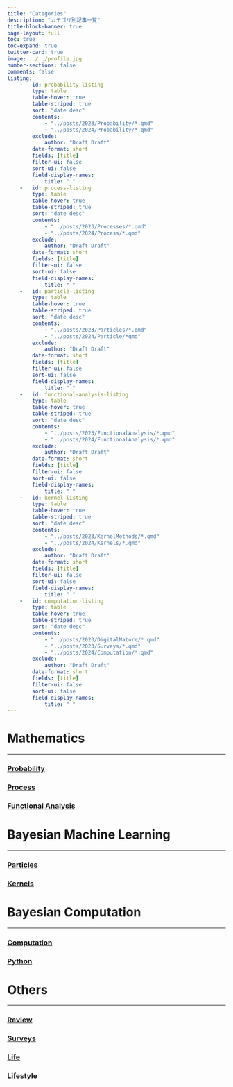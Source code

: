 ```yaml
---
title: "Categories"
description: "カテゴリ別記事一覧"
title-block-banner: true
page-layout: full
toc: true
toc-expand: true
twitter-card: true
image: ../../profile.jpg
number-sections: false
comments: false
listing:
    -   id: probability-listing
        type: table
        table-hover: true
        table-striped: true
        sort: "date desc"
        contents:
            - "../posts/2023/Probability/*.qmd"
            - "../posts/2024/Probability/*.qmd"
        exclude:
            author: "Draft Draft"
        date-format: short
        fields: [title]
        filter-ui: false
        sort-ui: false
        field-display-names:
            title: " "
    -   id: process-listing
        type: table
        table-hover: true
        table-striped: true
        sort: "date desc"
        contents:
            - "../posts/2023/Processes/*.qmd"
            - "../posts/2024/Process/*.qmd"
        exclude:
            author: "Draft Draft"
        date-format: short
        fields: [title]
        filter-ui: false
        sort-ui: false
        field-display-names:
            title: " "
    -   id: particle-listing
        type: table
        table-hover: true
        table-striped: true
        sort: "date desc"
        contents:
            - "../posts/2023/Particles/*.qmd"
            - "../posts/2024/Particle/*qmd"
        exclude:
            author: "Draft Draft"
        date-format: short
        fields: [title]
        filter-ui: false
        sort-ui: false
        field-display-names:
            title: " "
    -   id: functional-analysis-listing
        type: table
        table-hover: true
        table-striped: true
        sort: "date desc"
        contents:
            - "../posts/2023/FunctionalAnalysis/*.qmd"
            - "../posts/2024/FunctionalAnalysis/*.qmd"
        exclude:
            author: "Draft Draft"
        date-format: short
        fields: [title]
        filter-ui: false
        sort-ui: false
        field-display-names:
            title: " "
    -   id: kernel-listing
        type: table
        table-hover: true
        table-striped: true
        sort: "date desc"
        contents:
            - "../posts/2023/KernelMethods/*.qmd"
            - "../posts/2024/Kernels/*.qmd"
        exclude:
            author: "Draft Draft"
        date-format: short
        fields: [title]
        filter-ui: false
        sort-ui: false
        field-display-names:
            title: " "
    -   id: computation-listing
        type: table
        table-hover: true
        table-striped: true
        sort: "date desc"
        contents:
            - "../posts/2023/DigitalNature/*.qmd"
            - "../posts/2023/Surveys/*.qmd"
            - "../posts/2024/Computation/*.qmd"
        exclude:
            author: "Draft Draft"
        date-format: short
        fields: [title]
        filter-ui: false
        sort-ui: false
        field-display-names:
            title: " "
---
```


# Mathematics

---

### [Probability](https://162348.github.io/recent.html#category=Probability)

::: {.callout-tip icon="false" collapse="true" title="Probability Theory"}
::: {#probability-listing}
:::
:::

### [Process](https://162348.github.io/recent.html#category=Process)

::: {.callout-tip icon="false" collapse="true" title="Stochastic Processes"}
::: {#process-listing}
:::
:::

### [Functional Analysis](https://162348.github.io/recent.html#category=Functional%20Analysis)

::: {.callout-tip icon="false" collapse="true" title="Functional Analysis and Measure Theory"}
::: {#functional-analysis-listing}
:::
:::



# Bayesian Machine Learning

---

### [Particles](https://162348.github.io/recent.html#category=Particles)

::: {.callout-tip icon="false" collapse="true" title="SMC, interacting particle methods"}
::: {#particle-listing}
:::
:::

### [Kernels](https://162348.github.io/recent.html#category=Kernel)

::: {.callout-tip icon="false" collapse="true" title="Kernel methods, neural networks, and statistical learning theory"}
::: {#kernel-listing}
:::
:::

# Bayesian Computation

---

### [Computation](https://162348.github.io/recent.html#category=Computation)

::: {.callout-tip icon="false" collapse="true" title="MCMC, probabilistic machine learning, and digital hardware technologies"}
::: {#computation-listing}
:::
:::

### [Python](https://162348.github.io/recent.html#category=Python)

::: {.callout-tip icon="false" collapse="true" title="Python programming and packages"}

:::

# Others

---

### [Review](https://162348.github.io/recent.html#category=Review)

::: {.callout-tip icon="false" collapse="true" title="Reviews of articles and books"}

:::

### [Surveys](https://162348.github.io/recent.html#category=Survey)

::: {.callout-tip icon="false" collapse="true" title="Surveys on diverse topics"}

:::

### [Life](https://162348.github.io/recent.html#category=Life)

::: {.callout-tip icon="false" collapse="true" title="Gadgets and books recommendation, and life stories"}

:::

### [Lifestyle](https://162348.github.io/recent.html#category=Lifestyle)

::: {.callout-tip icon="false" collapse="true" title="life hacks"}

:::

